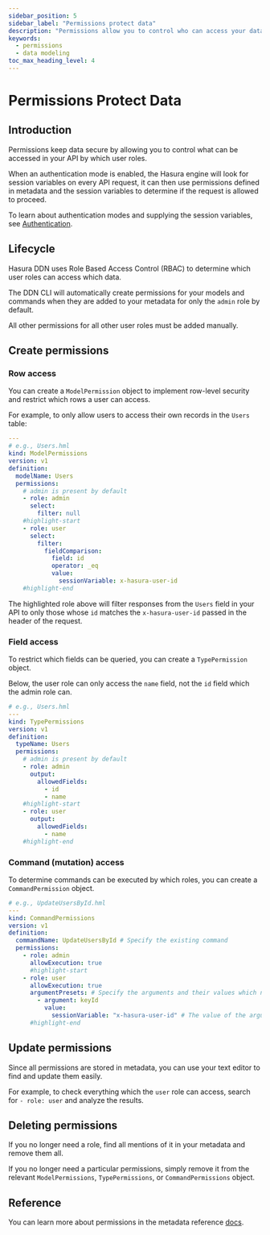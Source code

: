 ```yaml
---
sidebar_position: 5
sidebar_label: "Permissions protect data"
description: "Permissions allow you to control who can access your data and what they can do with it."
keywords:
  - permissions
  - data modeling
toc_max_heading_level: 4
---
```


# Permissions Protect Data

## Introduction

Permissions keep data secure by allowing you to control what can be accessed in your API by which user roles.

When an authentication mode is enabled, the Hasura engine will look for session variables on every API request, it can
then use permissions defined in metadata and the session variables to determine if the request is allowed to proceed.

To learn about authentication modes and supplying the session variables, see
[Authentication](/auth/authentication/index.mdx).

## Lifecycle

Hasura DDN uses Role Based Access Control (RBAC) to determine which user roles can access which data.

The DDN CLI will automatically create permissions for your models and commands when they are added to your metadata for
only the `admin` role by default.

All other permissions for all other user roles must be added manually.

## Create permissions

### Row access

You can create a `ModelPermission` object to implement row-level security and restrict which rows a user can access.

For example, to only allow users to access their own records in the `Users` table:

```yaml title=""
---
# e.g., Users.hml
kind: ModelPermissions
version: v1
definition:
  modelName: Users
  permissions:
    # admin is present by default
    - role: admin
      select:
        filter: null
    #highlight-start
    - role: user
      select:
        filter:
          fieldComparison:
            field: id
            operator: _eq
            value:
              sessionVariable: x-hasura-user-id
    #highlight-end
```

The highlighted role above will filter responses from the `Users` field in your API to only those whose `id` matches the
`x-hasura-user-id` passed in the header of the request.

### Field access

To restrict which fields can be queried, you can create a `TypePermission` object.

Below, the user role can only access the `name` field, not the `id` field which the admin role can.

```yaml title="The user role can only access their name field:"
# e.g., Users.hml
---
kind: TypePermissions
version: v1
definition:
  typeName: Users
  permissions:
    # admin is present by default
    - role: admin
      output:
        allowedFields:
          - id
          - name
    #highlight-start
    - role: user
      output:
        allowedFields:
          - name
    #highlight-end
```

### Command (mutation) access

To determine commands can be executed by which roles, you can create a `CommandPermission` object.

```yaml title="In this example, we'll make it so a user can update their own record:"
# e.g., UpdateUsersById.hml
---
kind: CommandPermissions
version: v1
definition:
  commandName: UpdateUsersById # Specify the existing command
  permissions:
    - role: admin
      allowExecution: true
      #highlight-start
    - role: user
      allowExecution: true
      argumentPresets: # Specify the arguments and their values which need to be passed to the command
        - argument: keyId
          value:
            sessionVariable: "x-hasura-user-id" # The value of the argument must equal the session variable
      #highlight-end
```

## Update permissions

Since all permissions are stored in metadata, you can use your text editor to find and update them easily.

For example, to check everything which the `user` role can access, search for `- role: user` and analyze the results.

## Deleting permissions

If you no longer need a role, find all mentions of it in your metadata and remove them all.

If you no longer need a particular permissions, simply remove it from the relevant `ModelPermissions`,
`TypePermissions`, or `CommandPermissions` object.

## Reference

You can learn more about permissions in the metadata reference [docs](/supergraph-modeling/permissions.mdx).
